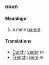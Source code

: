 ===noun===
====Meanings====
#a male [[parent]]
====Translations====
*[[Dutch]]: [[vader]] ''m''
*[[French]]: [[père]] ''m''